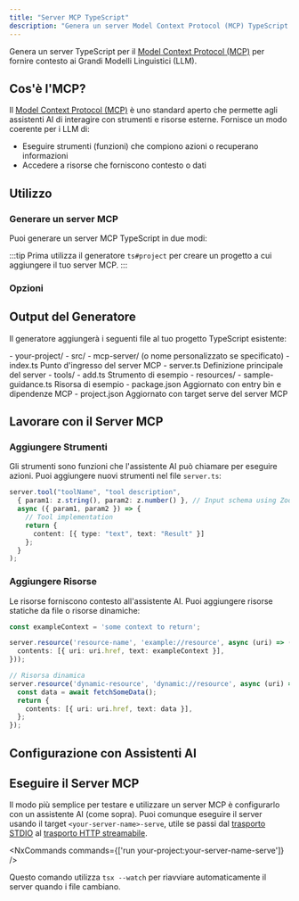 ```yaml
---
title: "Server MCP TypeScript"
description: "Genera un server Model Context Protocol (MCP) TypeScript per fornire contesto ai modelli di linguaggio di grandi dimensioni"
---
```





Genera un server TypeScript per il [Model Context Protocol (MCP)](https://modelcontextprotocol.io/) per fornire contesto ai Grandi Modelli Linguistici (LLM).

## Cos'è l'MCP?

Il [Model Context Protocol (MCP)](https://modelcontextprotocol.io/) è uno standard aperto che permette agli assistenti AI di interagire con strumenti e risorse esterne. Fornisce un modo coerente per i LLM di:

- Eseguire strumenti (funzioni) che compiono azioni o recuperano informazioni
- Accedere a risorse che forniscono contesto o dati

## Utilizzo

### Generare un server MCP

Puoi generare un server MCP TypeScript in due modi:

<RunGenerator generator="ts#mcp-server" />

:::tip
Prima utilizza il generatore <Link path="/guides/typescript-project">`ts#project`</Link> per creare un progetto a cui aggiungere il tuo server MCP.
:::

### Opzioni

<GeneratorParameters generator="ts#mcp-server" />

## Output del Generatore

Il generatore aggiungerà i seguenti file al tuo progetto TypeScript esistente:

<FileTree>
  - your-project/
    - src/
      - mcp-server/ (o nome personalizzato se specificato)
        - index.ts Punto d'ingresso del server MCP
        - server.ts Definizione principale del server
        - tools/
          - add.ts Strumento di esempio
        - resources/
          - sample-guidance.ts Risorsa di esempio
    - package.json Aggiornato con entry bin e dipendenze MCP
    - project.json Aggiornato con target serve del server MCP
</FileTree>

## Lavorare con il Server MCP

### Aggiungere Strumenti

Gli strumenti sono funzioni che l'assistente AI può chiamare per eseguire azioni. Puoi aggiungere nuovi strumenti nel file `server.ts`:

```typescript
server.tool("toolName", "tool description",
  { param1: z.string(), param2: z.number() }, // Input schema using Zod
  async ({ param1, param2 }) => {
    // Tool implementation
    return {
      content: [{ type: "text", text: "Result" }]
    };
  }
);
```

### Aggiungere Risorse

Le risorse forniscono contesto all'assistente AI. Puoi aggiungere risorse statiche da file o risorse dinamiche:

```typescript
const exampleContext = 'some context to return';

server.resource('resource-name', 'example://resource', async (uri) => ({
  contents: [{ uri: uri.href, text: exampleContext }],
}));

// Risorsa dinamica
server.resource('dynamic-resource', 'dynamic://resource', async (uri) => {
  const data = await fetchSomeData();
  return {
    contents: [{ uri: uri.href, text: data }],
  };
});
```

## Configurazione con Assistenti AI

<Snippet name="mcp/configuration" parentHeading="Configuring with AI Assistants" />

## Eseguire il Server MCP

Il modo più semplice per testare e utilizzare un server MCP è configurarlo con un assistente AI (come sopra). Puoi comunque eseguire il server usando il target `<your-server-name>-serve`, utile se passi dal [trasporto STDIO](https://modelcontextprotocol.io/docs/concepts/transports#standard-input%2Foutput-stdio) al [trasporto HTTP streamabile](https://modelcontextprotocol.io/docs/concepts/transports#streamable-http).

<NxCommands commands={['run your-project:your-server-name-serve']} />

Questo comando utilizza `tsx --watch` per riavviare automaticamente il server quando i file cambiano.
